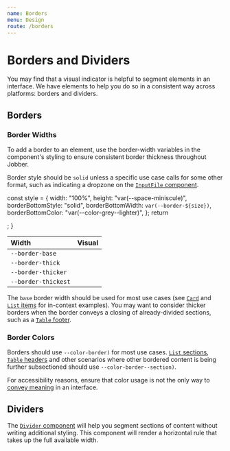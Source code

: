```yaml
---
name: Borders
menu: Design
route: /borders
---
```


# Borders and Dividers

You may find that a visual indicator is helpful to segment elements in an
interface. We have elements to help you do so in a consistent way across
platforms: borders and dividers.

## Borders

### Border Widths

To add a border to an element, use the border-width variables in the component's
styling to ensure consistent border thickness throughout Jobber.

Border style should be `solid` unless a specific use case calls for some other
format, such as indicating a dropzone on the
[`InputFile` component](https://atlantis.getjobber.com/components/input-file).

  const style = {
    width: "100%",
    height: "var(--space-miniscule)",
    borderBottomStyle: "solid",
    borderBottomWidth: `var(--border-${size})`,
    borderBottomColor: "var(--color-grey--lighter)",
  };
  return <div style={style} />;
}

| Width               | Visual                    |
| :------------------ | :------------------------ |
| `--border-base`     | <Example of="base" />     |
| `--border-thick`    | <Example of="thick" />    |
| `--border-thicker`  | <Example of="thicker" />  |
| `--border-thickest` | <Example of="thickest" /> |

The `base` border width should be used for most use cases (see
[`Card`](https://atlantis.getjobber.com/components/card) and
[`List` items](https://atlantis.getjobber.com/components/list) for in-context
examples). You may want to consider thicker borders when the border conveys a
closing of already-divided sections, such as a
[`Table` footer](https://atlantis.getjobber.com/components/table).

### Border Colors

Borders should use `--color-border)` for most use cases.
[`List` sections](https://atlantis.getjobber.com/components/list#sectioned-list-items),
[`Table` headers](https://atlantis.getjobber.com/components/table) and other
scenarios where other bordered content is being further subsectioned should use
`--color-border--section)`.

For accessibility reasons, ensure that color usage is not the only way to
[convey meaning](https://webaim.org/articles/contrast/#sc141) in an interface.

## Dividers

The [`Divider` component](https://atlantis.getjobber.com/components/divider)
will help you segment sections of content without writing additional styling.
This component will render a horizontal rule that takes up the full available
width.
